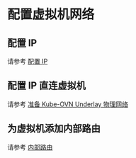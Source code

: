 # 配置虚拟机网络

## 配置 IP

请参考 [配置 IP](../../virtual_machine/functions/virtual_management.mdx#配置-ip)

## 配置 IP 直连虚拟机

请参考 [准备 Kube-OVN Underlay 物理网络](/configure/networking/how_to/kubeovn_underlay_py.mdx)

## 为虚拟机添加内部路由

请参考 [内部路由](../../virtual_machine/functions/virtual_management.mdx#添加内部路由)